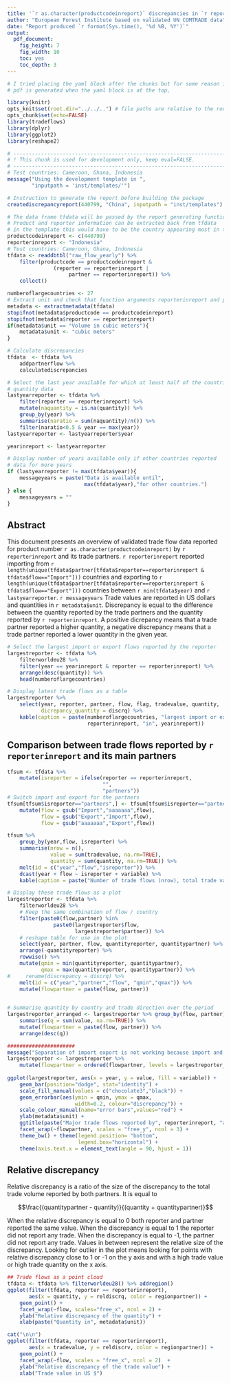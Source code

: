 ```yaml
---
title: '`r as.character(productcodeinreport)` discrepancies in `r reporterinreport`'
author: "European Forest Institute based on validated UN COMTRADE data"
date: "Report produced `r format(Sys.time(), '%d %B, %Y')`"
output:
  pdf_document:
    fig_height: 7
    fig_width: 10
    toc: yes
    toc_depth: 3
---
```


```r
# I tried placing the yaml block after the chunks but for some reason it doesn't always generate the pdf and generates a html file instead.
# pdf is generated when the yaml block is at the top, 

library(knitr)
opts_knit$set(root.dir="../../..") # file paths are relative to the root of the project directory
opts_chunk$set(echo=FALSE)
library(tradeflows)
library(dplyr)
library(ggplot2)
library(reshape2)
``` 


```r
# ---------------------------------------------------------------------------------
# ! This chunk is used for development only, keep eval=FALSE.
# ---------------------------------------------------------------------------------
# Test countries: Cameroon, Ghana, Indonesia
message("Using the development template in ",
        "inputpath = 'inst/templates/'")

# Instruction to generate the report before building the package
creatediscrepancyreport(440799, "China", inputpath = "inst/templates")

# The data frame tfdata will be passed by the report generating function to the template
# Product and reporter information can be extracted back from tfdata 
# in the template this would have to be the country appearing most in the data frame
productcodeinreport <- c(440799)
reporterinreport <- "Indonesia" 
# Test countries: Cameroon, Ghana, Indonesia
tfdata <- readdbtbl("raw_flow_yearly") %>%
    filter(productcode == productcodeinreport & 
               (reporter == reporterinreport | 
                    partner == reporterinreport)) %>%
    collect() 
```



```r
numberoflargecountries <- 27
# Extract unit and check that function arguments reporterinreport and productcodeinreport are consistent with the data frame
metadata <- extractmetadata(tfdata)
stopifnot(metadata$productcode == productcodeinreport)
stopifnot(metadata$reporter == reporterinreport)
if(metadata$unit == "Volume in cubic meters"){
    metadata$unit <- "cubic meters"
}

# Calculate discrepancies
tfdata  <- tfdata %>% 
    addpartnerflow %>% 
    calculatediscrepancies 

# Select the last year available for which at least half of the countries have
# quantity data 
lastyearreporter <- tfdata %>% 
    filter(reporter == reporterinreport) %>% 
    mutate(naquantity = is.na(quantity)) %>%
    group_by(year) %>%
    summarise(naratio = sum(naquantity)/n()) %>%
    filter(naratio<0.5 & year == max(year))
lastyearreporter <- lastyearreporter$year

yearinreport <- lastyearreporter

# Display number of years available only if other countries reported 
# data for more years
if (lastyearreporter != max(tfdata$year)){
    messageyears = paste("Data is available until",
                         max(tfdata$year),"for other countries.")
} else {
    messageyears = ""
}
```


## Abstract
This document presents an overview of validated trade flow data reported for product number `r as.character(productcodeinreport)` by `r reporterinreport` and its trade partners. `r reporterinreport` reported importing from
`r length(unique(tfdata$partner[tfdata$reporter==reporterinreport & tfdata$flow=="Import"]))` countries and exporting to
`r length(unique(tfdata$partner[tfdata$reporter==reporterinreport & tfdata$flow=="Export"]))` countries 
between `r min(tfdata$year)` and `r lastyearreporter`.
`r messageyears`
 Trade values are reported in US dollars and quantities in `r metadata$unit`. Discrepancy is equal to the difference between the quantity reported by the trade partners and the quantity reported by `r reporterinreport`. A positive dicrepancy means that a trade partner reported a higher quantity, a negative discrepancy means that a trade partner reported a lower quantity in the given year.
 

```r
# Select the largest import or export flows reported by the reporter
largestreporter <- tfdata %>% 
    filterworldeu28 %>%
    filter(year == yearinreport & reporter == reporterinreport) %>% 
    arrange(desc(quantity)) %>%
    head(numberoflargecountries)

# Display latest trade flows as a table
largestreporter %>% 
    select(year, reporter, partner, flow, flag, tradevalue, quantity,
           dicrepancy_quantity = discrq) %>%
    kable(caption = paste(numberoflargecountries, "largest import or export flows reported by",
                          reporterinreport, "in", yearinreport))
```

\newpage

## Comparison between trade flows reported by `r reporterinreport` and its main partners

```r
tfsum <- tfdata %>% 
    mutate(isreporter = ifelse(reporter == reporterinreport,
                               "",
                               "partners")) 
# Switch import and export for the partners
tfsum[tfsum$isreporter=="partners",] <- tfsum[tfsum$isreporter=="partners",] %>%
    mutate(flow = gsub("Import","aaaaaaa",flow),
           flow = gsub("Export","Import",flow),
           flow = gsub("aaaaaaa","Export",flow))

tfsum %>%    
    group_by(year,flow, isreporter) %>%
    summarise(nrow = n(),
              value = sum(tradevalue, na.rm=TRUE),
              quantity = sum(quantity, na.rm=TRUE)) %>%
    melt(id = c("year","flow","isreporter")) %>%
    dcast(year + flow ~ isreporter + variable) %>%
    kable(caption = paste("Number of trade flows (nrow), total trade value and total quantity reported by ", reporterinreport, " (columns 3,4,5) and its trade partners (columns 6,7,8) for the years available in the database."))
```


\newpage

```r

# Display these trade flows as a plot
largestreporter <- tfdata %>% 
    filterworldeu28 %>% 
    # Keep the same combination of flow / country
    filter(paste0(flow,partner) %in% 
               paste0(largestreporter$flow,
                      largestreporter$partner)) %>%
    # reshape table for use in the plot
    select(year, partner, flow, quantityreporter, quantitypartner) %>%
    arrange(-quantityreporter) %>%
    rowwise() %>%
    mutate(qmin = min(quantityreporter, quantitypartner),
           qmax = max(quantityreporter, quantitypartner)) %>%
#     rename(discrepancy = discrq) %>%
    melt(id = c("year","partner","flow", "qmin","qmax")) %>%
    mutate(flowpartner = paste(flow, partner))
    

# Summarise quantity by country and trade direction over the period
largestreporter_arranged <- largestreporter %>% group_by(flow, partner) %>%
    summarise(q = sum(value, na.rm=TRUE)) %>%
    mutate(flowpartner = paste(flow, partner)) %>%
    arrange(desc(q))

######################
message("Separation of import export is not working because import and export plots would have different number and facet and it would be a pain to manage plot size create a new column called flowpartner")
largestreporter <- largestreporter %>%
    mutate(flowpartner = ordered(flowpartner, levels = largestreporter_arranged$flowpartner))
    
ggplot(largestreporter, aes(x = year, y = value, fill = variable)) +
    geom_bar(position="dodge", stat="identity") +
    scale_fill_manual(values = c("chocolate3","black")) +
    geom_errorbar(aes(ymin = qmin, ymax = qmax, 
                      width=0.2, colour="discrepancy")) +
    scale_colour_manual(name="error bars",values="red") +
    ylab(metadata$unit) +
    ggtitle(paste("Major trade flows reported by", reporterinreport, "and its trade partners")) +
    facet_wrap(~flowpartner, scales = "free_y", ncol = 3) +
    theme_bw() + theme(legend.position= "bottom",
                       legend.box="horizontal") +
    theme(axis.text.x = element_text(angle = 90, hjust = 1))

```



\newpage


## Relative discrepancy
Relative discrepancy is a ratio of the size of the discrepancy to the total trade volume reported by both partners. It is equal to 

$$\frac{(quantitypartner - quantity)}{(quantity + quantitypartner)}$$

When the relative discrepancy is equal to 0 both reporter and partner reported the same value. When the discrepancy is equal to 1 the reporter did not report any trade. When the discrepancy is equal to -1, the partner did not report any trade. Values in between represent the relative size of the discrepancy. Looking for outlier in the plot means looking for points with relative discrepancy close to 1 or -1 on the y axis and with a high trade value or high trade quantity on the x axis.


```r
## Trade flows as a point cloud
tfdata <- tfdata %>% filterworldeu28() %>% addregion()
ggplot(filter(tfdata, reporter == reporterinreport), 
       aes(x = quantity, y = reldiscrq, color = regionpartner)) +
    geom_point() + 
    facet_wrap(~flow, scales="free_x", ncol = 2) +
    ylab("Relative discrepancy of the quantity") + 
    xlab(paste("Quantity in", metadata$unit))

cat("\n\n")
ggplot(filter(tfdata, reporter == reporterinreport), 
       aes(x = tradevalue, y = reldiscrv, color = regionpartner)) +
    geom_point() + 
    facet_wrap(~flow, scales = "free_x", ncol = 2)  +
    ylab("Relative discrepancy of the trade value") +
    xlab("Trade value in US $")

```


